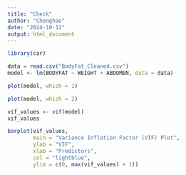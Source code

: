 ---
title: "Check"
author: "Chenghao"
date: "2024-10-12"
output: html_document
---

```{r}
library(car)
```


```{r}
data = read.csv("BodyFat_Cleaned.csv")
model <- lm(BODYFAT ~ WEIGHT + ABDOMEN, data = data)
```



```{r}
plot(model, which = 1) 

plot(model, which = 2)
```
```{r}
vif_values <- vif(model)
vif_values
```
```{r}
barplot(vif_values, 
        main = "Variance Inflation Factor (VIF) Plot",
        ylab = "VIF",
        xlab = "Predictors",
        col = "lightblue",
        ylim = c(0, max(vif_values) + 1))

```


